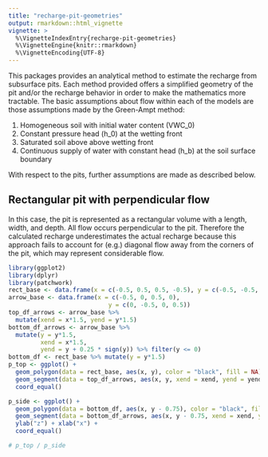 ```yaml
---
title: "recharge-pit-geometries"
output: rmarkdown::html_vignette
vignette: >
  %\VignetteIndexEntry{recharge-pit-geometries}
  %\VignetteEngine{knitr::rmarkdown}
  %\VignetteEncoding{UTF-8}
---
```



This packages provides an analytical method to estimate the recharge from subsurface pits. Each method provided offers a simplified geometry of the pit and/or the recharge behavior in order to make the mathematics more tractable. The basic assumptions about flow within each of the models are those assumptions made by the Green-Ampt method:

1. Homogeneous soil with initial water content (VWC_0)
2. Constant pressure head (h_0) at the wetting front
3. Saturated soil above above wetting front
4. Continuous supply of water with constant head (h_b) at the soil surface boundary

With respect to the pits, further assumptions are made as described below.

## Rectangular pit with perpendicular flow

In this case, the pit is represented as a rectangular volume with a length, width, and depth. All flow occurs perpendicular to the pit. Therefore the calculated recharge underestimates the actual recharge because this approach fails to account for (e.g.) diagonal flow away from the corners of the pit, which may represent considerable flow.

```r
library(ggplot2) 
library(dplyr)
library(patchwork)
rect_base <- data.frame(x = c(-0.5, 0.5, 0.5, -0.5), y = c(-0.5, -0.5, 0.5, 0.5))
arrow_base <- data.frame(x = c(-0.5, 0, 0.5, 0), 
                            y = c(0, -0.5, 0, 0.5))
top_df_arrows <- arrow_base %>%
  mutate(xend = x*1.5, yend = y*1.5)
bottom_df_arrows <- arrow_base %>% 
  mutate(y = y*1.5,
         xend = x*1.5,
         yend = y + 0.25 * sign(y)) %>% filter(y <= 0)
bottom_df <- rect_base %>% mutate(y = y*1.5)
p_top <- ggplot() + 
  geom_polygon(data = rect_base, aes(x, y), color = "black", fill = NA) +
  geom_segment(data = top_df_arrows, aes(x, y, xend = xend, yend = yend), arrow = grid::arrow(length = unit(0.5, "cm")))  +
  coord_equal()

p_side <- ggplot() +
  geom_polygon(data = bottom_df, aes(x, y - 0.75), color = "black", fill = NA) +
  geom_segment(data = bottom_df_arrows, aes(x, y - 0.75, xend = xend, yend = yend - 0.75), arrow = grid::arrow(length = unit(0.5, "cm"))) +
  ylab("z") + xlab("x") +
  coord_equal()

# p_top / p_side
```
